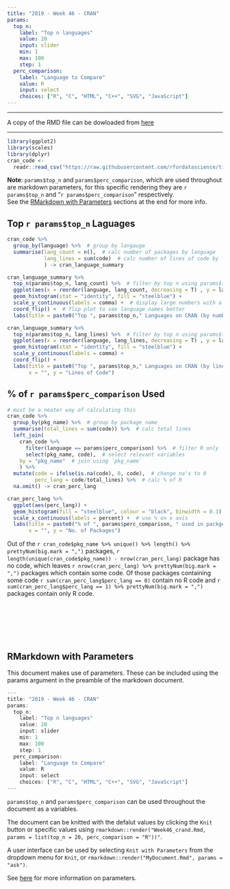 ```yaml
---
title: "2019 - Week 46 - CRAN"
params:
  top_n: 
    label: "Top n languages"
    value: 20
    input: slider
    min: 1
    max: 100
    step: 1
  perc_comparison:
    label: "Language to Compare"
    value: R
    input: select
    choices: ["R", "C", "HTML", "C++", "SVG", "JavaScript"] 
---
```



***

A copy of the RMD file can be dowloaded from [here](/docs/tt_2019_week46.Rmd)

***

```r
library(ggplot2)
library(scales)
library(dplyr)
cran_code <- 
  readr::read_csv("https://raw.githubusercontent.com/rfordatascience/tidytuesday/master/data/2019/2019-11-12/loc_cran_packages.csv")
```

**Note**: `params$top_n` and `params$perc_comparison`, which are used throughout are markdown parameters, for this specific rendering they are `r params$top_n` and "`r params$perc_comparison`" respectively.  
See the [RMarkdown with Parameters] sections at the end for more info.

## Top `r params$top_n` Laguages

```r
cran_code %>%
  group_by(language) %>%  # group by langauge
  summarise(lang_count = n(),  # calc number of packages by language
            lang_lines = sum(code)  # calc number of lines of code by language
            ) -> cran_language_summary

cran_language_summary %>%
  top_n(params$top_n, lang_count) %>%  # filter by top n using params$top_n
  ggplot(aes(x = reorder(language, lang_count, decreasing = T) , y = lang_count)) +
  geom_histogram(stat = "identity", fill = "steelblue") +
  scale_y_continuous(labels = comma) +  # display large numbers with a comma
  coord_flip() +  # flip plot to see language names better
  labs(title = paste0("Top ", params$top_n," Languages on CRAN (by number of packages)"), y = "Number of Packages", x = "")
```



```r
cran_language_summary %>%
  top_n(params$top_n, lang_lines) %>%  # filter by top n using params$top_n
  ggplot(aes(x = reorder(language, lang_lines, decreasing = T) , y = lang_lines)) +
  geom_histogram(stat = "identity", fill = "steelblue") +
  scale_y_continuous(labels = comma) +
  coord_flip() +
  labs(title = paste0("Top ", params$top_n," Languages on CRAN (by lines of code)"), 
       x = "", y = "Lines of Code")
```


## % of `r params$perc_comparison` Used

```r
# must be a neater way of calculating this
cran_code %>%
  group_by(pkg_name) %>%  # group by package name
  summarise(total_lines = sum(code)) %>%  # calc total lines
  left_join(
    cran_code %>%
      filter(language == params$perc_comparison) %>%  # filter R only
      select(pkg_name, code),  # select relevant variables
    by = "pkg_name"  # join using `pkg_name`
    ) %>%
  mutate(code = ifelse(is.na(code), 0, code),  # change na's to 0 
         perc_lang = code/total_lines) %>%  # calc % of R
  na.omit() -> cran_perc_lang

cran_perc_lang %>%
  ggplot(aes(perc_lang)) +
  geom_histogram(fill = "steelblue", colour = "black", binwidth = 0.1) +
  scale_x_continuous(labels = percent) +  # use % on x axis
  labs(title = paste0("% of ", params$perc_comparison, " used in packges on CRAN (", nrow(cran_perc_lang), " packages)"), 
       x = "", y = "No. of Packages")
```


Out of the `r cran_code$pkg_name %>% unique() %>% length() %>% prettyNum(big.mark = ",")` packages,  `r length(unique(cran_code$pkg_name)) - nrow(cran_perc_lang)` package has no code, which leaves `r nrow(cran_perc_lang) %>% prettyNum(big.mark = ",")` packages which contain some code. Of those packages containing some code `r sum(cran_perc_lang$perc_lang == 0)` contain no R code and `r sum(cran_perc_lang$perc_lang == 1) %>% prettyNum(big.mark = ",")` packages contain only R code.


```r
```





<br><br><br><br>

## RMarkdown with Parameters

This document makes use of parameters. These can be included using the params argument in the preamble of the markdown document.

```r
---
title: "2019 - Week 46 - CRAN"
params:
  top_n:
    label: "Top n languages"
    value: 20
    input: slider
    min: 1
    max: 100
    step: 1
  perc_comparison:
    label: "Language to Compare"
    value: R
    input: select
    choices: ["R", "C", "HTML", "C++", "SVG", "JavaScript"]
---
```


`params$top_n` and `params$perc_comparison` can be used throughout the document as a variables.

The document can be knitted with the defalut values by clicking the `Knit` button or specific values using `rmarkdown::render("Week46_crand.Rmd, params = list(top_n = 20, perc_comparison = "R"))"`.

A user interface can be used by selecting `Knit with Parameters` from the dropdown menu for `Knit`, or `rmarkdown::render("MyDocument.Rmd", params = "ask")`.

See [here](https://bookdown.org/yihui/rmarkdown/params-knit.html) for more information on parameters.

